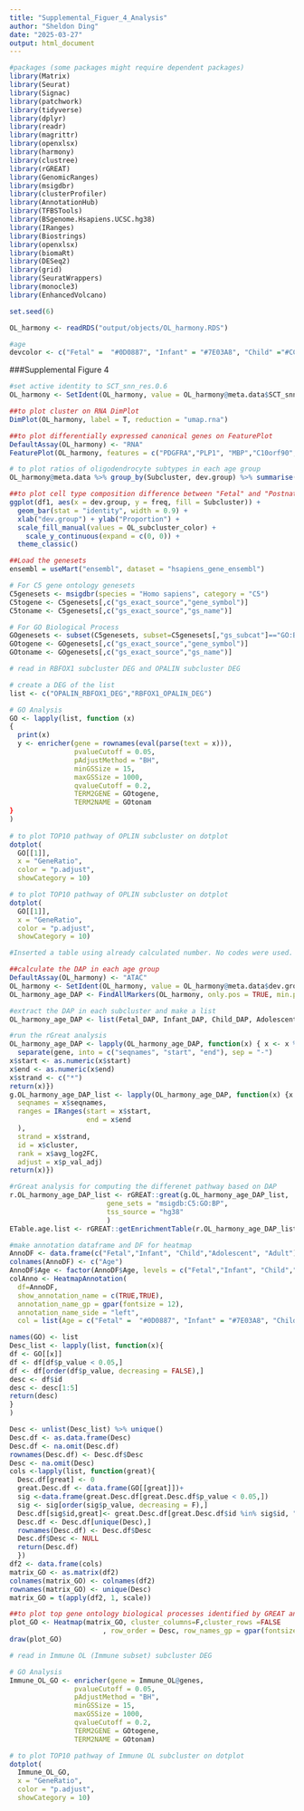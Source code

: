 ```yaml
---
title: "Supplemental_Figuer_4_Analysis"
author: "Sheldon Ding"
date: "2025-03-27"
output: html_document
---
```


```r
#packages (some packages might require dependent packages)
library(Matrix)
library(Seurat)
library(Signac)
library(patchwork)
library(tidyverse)
library(dplyr)
library(readr)
library(magrittr)
library(openxlsx) 
library(harmony)
library(clustree)
library(rGREAT)
library(GenomicRanges)
library(msigdbr)
library(clusterProfiler)
library(AnnotationHub)
library(TFBSTools)
library(BSgenome.Hsapiens.UCSC.hg38)
library(IRanges)
library(Biostrings)
library(openxlsx)
library(biomaRt)
library(DESeq2)
library(grid)
library(SeuratWrappers)
library(monocle3)
library(EnhancedVolcano)
```

```r
set.seed(6)
```

```r
OL_harmony <- readRDS("output/objects/OL_harmony.RDS")
```

```r
#age
devcolor <- c("Fetal" =  "#0D0887", "Infant" = "#7E03A8", "Child" ="#CC4678","Adolescent" = "#F89441","Adult" = "#F0F921")
```


###Supplemental Figure 4
```r
#set active identity to SCT_snn_res.0.6
OL_harmony <- SetIdent(OL_harmony, value = OL_harmony@meta.data$SCT_snn_res.0.6)

##to plot cluster on RNA DimPlot
DimPlot(OL_harmony, label = T, reduction = "umap.rna")
```

```r
##to plot differentially expressed canonical genes on FeaturePlot
DefaultAssay(OL_harmony) <- "RNA" 
FeaturePlot(OL_harmony, features = c("PDGFRA","PLP1", "MBP","C10orf90","CSPG4","OPALIN","RBFOX1","PTGDS"), reduction = "umap.rna",keep.scale = "all")
```

```r
# to plot ratios of oligodendrocyte subtypes in each age group
OL_harmony@meta.data %>% group_by(Subcluster, dev.group) %>% summarise(n = n()) %>% group_by(dev.group) %>% mutate(freq = n / sum(n)) %>% data.frame -> df1

##to plot cell type composition difference between "Fetal" and "Postnatal" on BarPlot
ggplot(df1, aes(x = dev.group, y = freq, fill = Subcluster)) +
  geom_bar(stat = "identity", width = 0.9) +
  xlab("dev.group") + ylab("Proportion") +
  scale_fill_manual(values = OL_subcluster_color) +
    scale_y_continuous(expand = c(0, 0)) +
  theme_classic()
```

```r
##Load the genesets
ensembl = useMart("ensembl", dataset = "hsapiens_gene_ensembl")

# For C5 gene ontology genesets
C5genesets <- msigdbr(species = "Homo sapiens", category = "C5")
C5togene <- C5genesets[,c("gs_exact_source","gene_symbol")]
C5toname <- C5genesets[,c("gs_exact_source","gs_name")]

# For GO Biological Process
GOgenesets <- subset(C5genesets, subset=C5genesets[,"gs_subcat"]=="GO:BP")
GOtogene <- GOgenesets[,c("gs_exact_source","gene_symbol")]
GOtoname <- GOgenesets[,c("gs_exact_source","gs_name")]

# read in RBFOX1 subcluster DEG and OPALIN subcluster DEG 

# create a DEG of the list
list <- c("OPALIN_RBFOX1_DEG","RBFOX1_OPALIN_DEG")

# GO Analysis
GO <- lapply(list, function (x)
{
  print(x)
  y <- enricher(gene = rownames(eval(parse(text = x))),
                pvalueCutoff = 0.05,
                pAdjustMethod = "BH",
                minGSSize = 15,
                maxGSSize = 1000,
                qvalueCutoff = 0.2,
                TERM2GENE = GOtogene,
                TERM2NAME = GOtonam
}
)
  
# to plot TOP10 pathway of OPLIN subcluster on dotplot
dotplot(
  GO[[1]],
  x = "GeneRatio",
  color = "p.adjust",
  showCategory = 10)
```

```r
# to plot TOP10 pathway of OPLIN subcluster on dotplot
dotplot(
  GO[[1]],
  x = "GeneRatio",
  color = "p.adjust",
  showCategory = 10)
```

```r
#Inserted a table using already calculated number. No codes were used.
```

```r
##calculate the DAP in each age group
DefaultAssay(OL_harmony) <- "ATAC"
OL_harmony <- SetIdent(OL_harmony, value = OL_harmony@meta.data$dev.group)
OL_harmony_age_DAP <- FindAllMarkers(OL_harmony, only.pos = TRUE, min.pct = 0.25, logfc.threshold = 0.25)

#extract the DAP in each subcluster and make a list
OL_harmony_age_DAP <- list(Fetal_DAP, Infant_DAP, Child_DAP, Adolescent_DAP, Adult_DAP)

#run the rGreat analysis
OL_harmony_age_DAP <- lapply(OL_harmony_age_DAP, function(x) { x <- x %>%
  separate(gene, into = c("seqnames", "start", "end"), sep = "-")
x$start <- as.numeric(x$start)
x$end <- as.numeric(x$end)
x$strand <- c("*")
return(x)})
g.OL_harmony_age_DAP_list <- lapply(OL_harmony_age_DAP, function(x) {x <- GenomicRanges::GRanges(
  seqnames = x$seqnames,
  ranges = IRanges(start = x$start,
                   end = x$end
  ),
  strand = x$strand,
  id = x$cluster,
  rank = x$avg_log2FC,
  adjust = x$p_val_adj)
return(x)})

#rGreat analysis for computing the differenet pathway based on DAP
r.OL_harmony_age_DAP_list <- rGREAT::great(g.OL_harmony_age_DAP_list,
                        gene_sets = "msigdb:C5:GO:BP",
                        tss_source = "hg38"
                        )
ETable.age.list <- rGREAT::getEnrichmentTable(r.OL_harmony_age_DAP_list)

#make annotation dataframe and DF for heatmap
AnnoDF <- data.frame(c("Fetal","Infant", "Child","Adolescent", "Adult"))
colnames(AnnoDF) <- c("Age")
AnnoDF$Age <- factor(AnnoDF$Age, levels = c("Fetal","Infant", "Child","Adolescent", "Adult"))
colAnno <- HeatmapAnnotation(
  df=AnnoDF,
  show_annotation_name = c(TRUE,TRUE),
  annotation_name_gp = gpar(fontsize = 12),
  annotation_name_side = "left",
  col = list(Age = c("Fetal" =  "#0D0887", "Infant" = "#7E03A8", "Child" ="#CC4678","Adolescent" = "#F89441","Adult" = "#F0F921")))

names(GO) <- list
Desc_list <- lapply(list, function(x){
df <- GO[[x]]
df <- df[df$p_value < 0.05,]
df <- df[order(df$p_value, decreasing = FALSE),]
desc <- df$id
desc <- desc[1:5]
return(desc)
}
)

Desc <- unlist(Desc_list) %>% unique()
Desc.df <- as.data.frame(Desc)
Desc.df <- na.omit(Desc.df)
rownames(Desc.df) <- Desc.df$Desc
Desc <- na.omit(Desc)
cols <-lapply(list, function(great){
  Desc.df[great] <- 0
  great.Desc.df <- data.frame(GO[[great]])+
  sig <-data.frame(great.Desc.df[great.Desc.df$p_value < 0.05,]) 
  sig <- sig[order(sig$p_value, decreasing = F),]
  Desc.df[sig$id,great]<- great.Desc.df[great.Desc.df$id %in% sig$id, "fold_enrichment"]
  Desc.df <- Desc.df[unique(Desc),] 
  rownames(Desc.df) <- Desc.df$Desc
  Desc.df$Desc <- NULL
  return(Desc.df)
  })
df2 <- data.frame(cols)
matrix_GO <- as.matrix(df2)
colnames(matrix_GO) <- colnames(df2)
rownames(matrix_GO) <- unique(Desc)
matrix_GO = t(apply(df2, 1, scale))

##to plot top gene ontology biological processes identified by GREAT analysis of differentially accessible peaks in oligodendrocytes from each age group on Heatmap
plot_GO <- Heatmap(matrix_GO, cluster_columns=F,cluster_rows =FALSE
                       , row_order = Desc, row_names_gp = gpar(fontsize = 5),top_annotation = colAnno, show_column_names = TRUE)
draw(plot_GO)
```

```r
# read in Immune OL (Immune subset) subcluster DEG

# GO Analysis
Immune_OL_GO <- enricher(gene = Immune_OL@genes,
                pvalueCutoff = 0.05,
                pAdjustMethod = "BH",
                minGSSize = 15,
                maxGSSize = 1000,
                qvalueCutoff = 0.2,
                TERM2GENE = GOtogene,
                TERM2NAME = GOtonam)

# to plot TOP10 pathway of Immune OL subcluster on dotplot
dotplot(
  Immune_OL_GO,
  x = "GeneRatio",
  color = "p.adjust",
  showCategory = 10)
```















